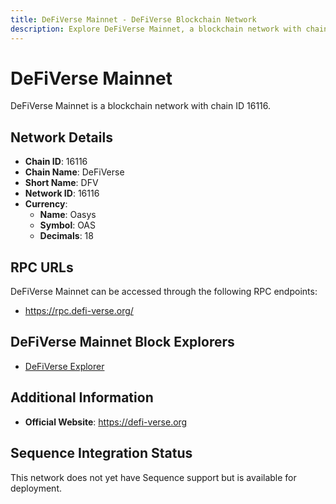```yaml
--- 
title: DeFiVerse Mainnet - DeFiVerse Blockchain Network
description: Explore DeFiVerse Mainnet, a blockchain network with chain ID 16116. Learn about its native currency, Oasys, and how to interact with the network.
---
```


# DeFiVerse Mainnet

DeFiVerse Mainnet is a blockchain network with chain ID 16116.

## Network Details

- **Chain ID**: 16116
- **Chain Name**: DeFiVerse
- **Short Name**: DFV
- **Network ID**: 16116
- **Currency**: 
  - **Name**: Oasys
  - **Symbol**: OAS
  - **Decimals**: 18

## RPC URLs

DeFiVerse Mainnet can be accessed through the following RPC endpoints:

- https://rpc.defi-verse.org/

## DeFiVerse Mainnet Block Explorers

- [DeFiVerse Explorer](https://scan.defi-verse.org)

## Additional Information

- **Official Website**: https://defi-verse.org

## Sequence Integration Status

This network does not yet have Sequence support but is available for deployment.
